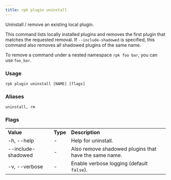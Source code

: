 ```yaml
---
title: rpk plugin uninstall
---
```


<head>
  <meta name="title" content="rpk plugin uninstall | Redpanda Docs" />
  <meta name="description" content="rpk plugin uninstall" />
</head>

Uninstall / remove an existing local plugin.

This command lists locally installed plugins and removes the first plugin that
matches the requested removal. If `--include-shadowed` is specified, this command
also removes all shadowed plugins of the same name. 

To remove a command under a nested namespace `rpk foo bar`, you can use `foo_bar`.

### Usage

```
rpk plugin uninstall [NAME] [flags]
```

### Aliases

```
uninstall, rm
```

### Flags

<table>
  <tbody>
    <tr>
      <td>
        <strong> Value</strong>
      </td>
      <td>
        <strong> Type</strong>
      </td>
      <td>
        <strong> Description</strong>
      </td>
    </tr>
    <tr>
      <td>-h, --help</td>
      <td>-</td>
      <td> Help for uninstall.</td>
    </tr>
    <tr>
      <td>--include-shadowed</td>
      <td>-</td>
      <td> Also remove shadowed plugins that have the same name.</td>
    </tr>
    <tr>
      <td>-v, --verbose</td>
      <td>-</td>
      <td>
        Enable verbose logging (default <code>false</code>).
      </td>
    </tr>
  </tbody>
</table>
